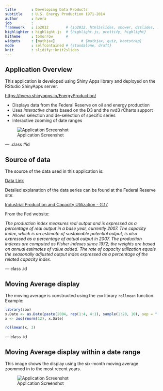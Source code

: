 ```yaml
---
title       : Developing Data Products
subtitle    : U.S. Energy Production 1971-2014
author      : hvera
job         : 
framework   : io2012        # {io2012, html5slides, shower, dzslides, ...}
highlighter : highlight.js  # {highlight.js, prettify, highlight}
hitheme     : tomorrow      # 
widgets     : [mathjax]            # {mathjax, quiz, bootstrap}
mode        : selfcontained # {standalone, draft}
knit        : slidify::knit2slides
---
```


## Application Overview

This application is developed using Shiny Apps library and deployed on the RStudio ShinyApps server.

[https://hvera.shinyapps.io/EnergyProduction/](https://hvera.shinyapps.io/EnergyProduction/)
  

* Displays data from the Federal Reserve on oil and energy production
* Uses _interactive_ charts based on the D3 and the nvd3 rCharts support
* Allows selection and de-selection of specific series
* Interactive zooming of date ranges

 ![Application Screenshot](./appImage.png)

--- .class #id 

## Source of data

The source of the data used in this application is:

[Data Link](http://www.federalreserve.gov/datadownload/Output.aspx?rel=G17&series=40c934df8880a37c309bcb363e69966d&lastObs=&from=01/01/1970&to=12/31/2014&filetype=csv&label=include&layout=seriescolumn)

Detailed explanation of the data series can be found at the Federal Reserve site:

[Industrial Production and Capacity Utilization - G.17](http://www.federalreserve.gov/releases/G17/default.htm)

From the Fed website:

_The production index measures real output and is expressed as a percentage of real output in a base year, currently 2007. The capacity index, which is an estimate of sustainable potential output, is also expressed as a percentage of actual output in 2007. The production indexes are computed as Fisher indexes since 1972; the weights are based on annual estimates of value added. The rate of capacity utilization equals the seasonally adjusted output index expressed as a percentage of the related capacity index._

--- class .id

## Moving Average display

The moving average is constructed using the `zoo` library `rollmean` function. Example:

```r
library(zoo)
x.Date <- as.Date(paste(2004, rep(1:4, 4:1), sample(1:28, 10), sep = "-"))
x <- zoo(rnorm(12), x.Date)
 
rollmean(x, 3)
```

--- class .id

## Moving Average display within a date range

This image shows the display using the six-month moving average zoommed in to the most recent years.



 ![Application Screenshot](./appZoomed.png)








